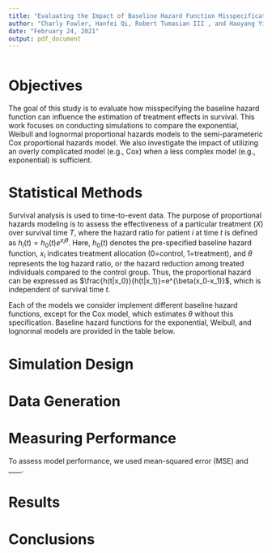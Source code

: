 ```yaml
---
title: "Evaluating the Impact of Baseline Hazard Function Misspecification on Treatment Effect Estimation"
author: "Charly Fowler, Hanfei Qi, Robert Tumasian III , and Haoyang Yi"
date: "February 24, 2021"
output: pdf_document
---
```


```r

```

# Objectives

The goal of this study is to evaluate how misspecifying the baseline hazard function can influence the estimation of treatment effects in survival. This work focuses on conducting simulations to compare the exponential, Weibull and lognormal proportional hazards models to the semi-parameteric Cox proportional hazards model. We also investigate the impact of utilizing an overly complicated model (e.g., Cox) when a less complex model (e.g., exponential) is sufficient.

# Statistical Methods

Survival analysis is used to  time-to-event data. \par

The purpose of proportional hazards modeling is to assess the effectiveness of a particular treatment ($X$) over survival time $T$, where the hazard ratio for patient $i$ at time $t$ is defined as $h_i(t)=h_0(t)e^{x_i\theta}$. Here, $h_0(t)$ denotes the pre-specified baseline hazard function, $x_i$ indicates treatment allocation (0=control, 1=treatment), and $\theta$ represents the log hazard ratio, or the hazard reduction among treated individuals compared to the control group. Thus, the proportional hazard can be expressed as $\frac{h(t|x_0)}{h(t|x_1)}=e^{\beta(x_0-x_1)}$, which is independent of survival time $t$.\par

Each of the models we consider implement different baseline hazard functions, except for the Cox model, which estimates $\theta$ without this specification. Baseline hazard functions for the exponential, Weibull, and lognormal models are provided in the table below.

\begin{center}

\end{center}

# Simulation Design



# Data Generation



# Measuring Performance

To assess model performance, we used mean-squared error (MSE) and ____. 

# Results


# Conclusions

